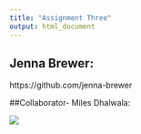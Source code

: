 ```yaml
---
title: "Assignment Three"
output: html_document
---
```


## Jenna Brewer:   
https://github.com/jenna-brewer

##Collaborator- Miles Dhalwala:  


![](https://www.cornell.edu/about/locations/ithaca/assets/images/0981_06_090_select-campus-aerial.jpg)